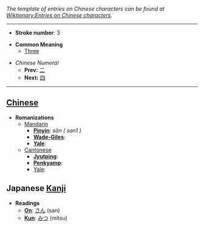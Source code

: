 ''The template of entries on Chinese characters can be found at [[Wiktionary:Entries on Chinese characters]].''

----

*'''Stroke number''': 3

*'''Common Meaning'''
**[[Three]]

*''Chinese Numeral''
**'''Prev:''' [[二]]
**'''Next:''' [[四]]

----

== [[Chinese]] ==

*'''Romanizations'''
**[[Mandarin]]
***'''[[Pinyin]]''': ''sān ( san1 )''
***'''[[Wade-Giles]]''': 
***'''[[Yale]]''': 
**[[Cantonese]]
***'''[[Jyutping]]''': 
***'''[[Penkyamp]]''': 
***[[Yale]]: 

== Japanese [[Kanji]] ==

*'''Readings'''
**'''[[On]]''': [[さん]] (san)
**'''[[Kun]]''': [[みつ]] (mitsu)